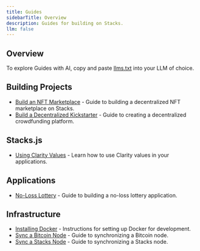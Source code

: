 ```yaml
---
title: Guides
sidebarTitle: Overview
description: Guides for building on Stacks.
llm: false
---
```


## Overview

To explore Guides with AI, copy and paste [llms.txt](/resources/guides/llms.txt) into your LLM of choice.

## Building Projects

- [Build an NFT Marketplace](/resources/guides/build-an-nft-marketplace) - Guide to building a decentralized NFT marketplace on Stacks.
- [Build a Decentralized Kickstarter](/resources/guides/build-a-decentralized-kickstarter) - Guide to creating a decentralized crowdfunding platform.

## Stacks.js

- [Using Clarity Values](/resources/guides/using-clarity-values) - Learn how to use Clarity values in your applications.

## Applications

- [No-Loss Lottery](/resources/guides/no-loss-lottery) - Guide to building a no-loss lottery application.

## Infrastructure

- [Installing Docker](/resources/guides/installing-docker) - Instructions for setting up Docker for development.
- [Sync a Bitcoin Node](/resources/guides/sync-a-bitcoin-node) - Guide to synchronizing a Bitcoin node.
- [Sync a Stacks Node](/resources/guides/sync-a-stacks-node) - Guide to synchronizing a Stacks node.